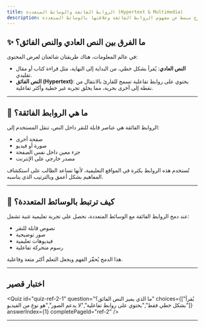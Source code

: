 ```yaml
---
title: الروابط الفائقة والوسائط المتعددة (Hypertext & Multimedia)
description: شرح مبسط عن مفهوم الروابط الفائقة وعلاقتها بالوسائط المتعددة
---
```




## ✨ ما الفرق بين النص العادي والنص الفائق؟

في عالم المعلومات، هناك طريقتان شائعتان لعرض المحتوى:

- **النص العادي**: يُقرأ بشكل خطي، من البداية إلى النهاية، مثل قراءة كتاب أو مقال تقليدي.
- **النص الفائق (Hypertext)**: يحتوي على روابط تفاعلية تسمح للقارئ بالانتقال من نقطة إلى أخرى بحرية، مما يخلق تجربة غير خطية وأكثر تفاعلية.

<ImageLightbox src="/HyperLink.gif" alt="صورة توضيحية" width="100%" />

---

## 🔗 ما هي الروابط الفائقة؟

الروابط الفائقة هي عناصر قابلة للنقر داخل النص، تنقل المستخدم إلى:

- صفحة أخرى
- صورة أو فيديو
- جزء معين داخل نفس الصفحة
- مصدر خارجي على الإنترنت

تُستخدم هذه الروابط بكثرة في المواقع التعليمية، لأنها تساعد الطالب على استكشاف المفاهيم بشكل أعمق وبالترتيب الذي يناسبه.

---

## 🎥 كيف ترتبط بالوسائط المتعددة؟

عند دمج الروابط الفائقة مع الوسائط المتعددة، نحصل على تجربة تعليمية غنية تشمل:

- نصوص قابلة للنقر
- صور توضيحية
- فيديوهات تعليمية
- رسوم متحركة تفاعلية

هذا الدمج يُحفّز الفهم ويجعل التعلم أكثر متعة وفاعلية.

---

## اختبار قصير

<Quiz
  id="quiz-ref-2-1"
  question="ما الذي يميز النص الفائق؟"
  choices={["يُقرأ بشكل خطي فقط","يحتوي على روابط تفاعلية","لا يدعم الصور","هو نوع من الفيديو"]}
  answerIndex={1}
  completePageId="ref-2"
/>

---

<LessonComplete pageId="ref-2" />
